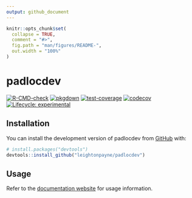 ```yaml
---
output: github_document
---
```


<!-- README.md is generated from README.Rmd. Please edit that file -->

```r
knitr::opts_chunk$set(
  collapse = TRUE,
  comment = "#>",
  fig.path = "man/figures/README-",
  out.width = "100%"
)
```

# padlocdev

<!-- badges: start -->
[![R-CMD-check](https://github.com/leightonpayne/padlocdev/actions/workflows/R-CMD-check.yaml/badge.svg)](https://github.com/leightonpayne/padlocdev/actions/workflows/R-CMD-check.yaml)
[![pkgdown](https://github.com/leightonpayne/padlocdev/actions/workflows/pkgdown.yaml/badge.svg)](https://github.com/leightonpayne/padlocdev/actions/workflows/pkgdown.yaml)
[![test-coverage](https://github.com/leightonpayne/padlocdev/actions/workflows/test-coverage.yaml/badge.svg)](https://github.com/leightonpayne/padlocdev/actions/workflows/test-coverage.yaml)
[![codecov](https://codecov.io/gh/leightonpayne/padlocdev/branch/master/graph/badge.svg?token=06BRH9RWNI)](https://codecov.io/gh/leightonpayne/padlocdev)
[![Lifecycle: experimental](https://img.shields.io/badge/lifecycle-experimental-orange.svg)](https://lifecycle.r-lib.org/articles/stages.html#experimental)
<!-- badges: end -->

## Installation

You can install the development version of padlocdev from [GitHub](https://github.com/) with:

``` r
# install.packages("devtools")
devtools::install_github("leightonpayne/padlocdev")
```

## Usage

Refer to the [documentation website](https://leightonpayne.github.io/padlocdev/) for usage information.
